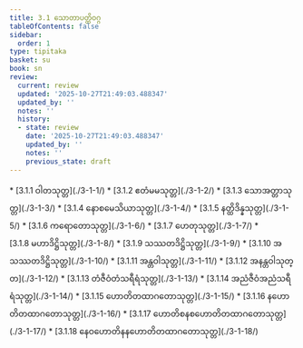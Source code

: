 ```yaml
---
title: 3.1 သောတာပတ္တိဝဂ္ဂ
tableOfContents: false
sidebar:
  order: 1
type: tipitaka
basket: su
book: sn
review:
  current: review
  updated: '2025-10-27T21:49:03.488347'
  updated_by: ''
  notes: ''
  history:
  - state: review
    date: '2025-10-27T21:49:03.488347'
    updated_by: ''
    notes: ''
    previous_state: draft
---
```



<ReviewStatus review={frontmatter.review} showDetails={true} />

<HypothesisAnnotation frontmatter={frontmatter} />

<DynamicBreadcrumb />



<TableOfContents book="sn" section="3.1">
* [3.1.1 ဝါတသုတ္တ](./3-1-1/)
* [3.1.2 ဧတံမမသုတ္တ](./3-1-2/)
* [3.1.3 သောအတ္တာသုတ္တ](./3-1-3/)
* [3.1.4 နောစမေသိယာသုတ္တ](./3-1-4/)
* [3.1.5 နတ္ထိဒိန္နသုတ္တ](./3-1-5/)
* [3.1.6 ကရောတောသုတ္တ](./3-1-6/)
* [3.1.7 ဟေတုသုတ္တ](./3-1-7/)
* [3.1.8 မဟာဒိဋ္ဌိသုတ္တ](./3-1-8/)
* [3.1.9 သဿတဒိဋ္ဌိသုတ္တ](./3-1-9/)
* [3.1.10 အသဿတဒိဋ္ဌိသုတ္တ](./3-1-10/)
* [3.1.11 အန္တဝါသုတ္တ](./3-1-11/)
* [3.1.12 အနန္တဝါသုတ္တ](./3-1-12/)
* [3.1.13 တံဇီဝံတံသရီရံသုတ္တ](./3-1-13/)
* [3.1.14 အညံဇီဝံအညံသရီရံသုတ္တ](./3-1-14/)
* [3.1.15 ဟောတိတထာဂတောသုတ္တ](./3-1-15/)
* [3.1.16 နဟောတိတထာဂတောသုတ္တ](./3-1-16/)
* [3.1.17 ဟောတိစနစဟောတိတထာဂတောသုတ္တ](./3-1-17/)
* [3.1.18 နေဝဟောတိနနဟောတိတထာဂတောသုတ္တ](./3-1-18/)
</TableOfContents>